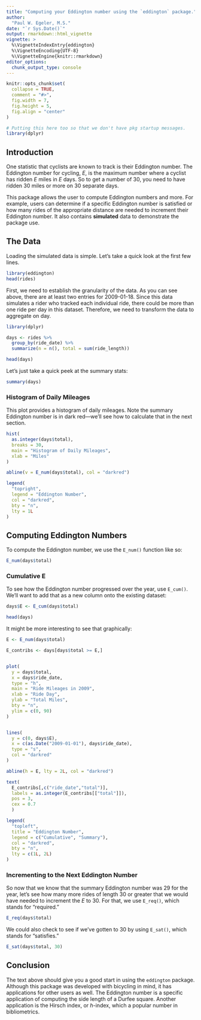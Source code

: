 ```yaml
---
title: "Computing your Eddington number using the `eddington` package."
author:
  "Paul W. Egeler, M.S."
date: "`r Sys.Date()`"
output: rmarkdown::html_vignette
vignette: >
  %\VignetteIndexEntry{eddington}
  %\VignetteEncoding{UTF-8}
  %\VignetteEngine{knitr::rmarkdown}
editor_options: 
  chunk_output_type: console
---
```


```r
knitr::opts_chunk$set(
  collapse = TRUE,
  comment = "#>",
  fig.width = 7,
  fig.height = 5,
  fig.align = "center"
)

# Putting this here too so that we don't have pkg startup messages.
library(dplyr)
```

## Introduction

One statistic that cyclists are known to track is their Eddington number. The
Eddington number for cycling, _E_, is the maximum number where a cyclist has
ridden _E_ miles in _E_ days. So to get a number of 30, you need to have ridden
30 miles or more on 30 separate days.

This package allows the user to compute Eddington numbers and more. For example,
users can determine if a specific Eddington number is satisfied or how many
rides of the appropriate distance are needed to increment their Eddington
number. It also contains **simulated** data to demonstrate the package use.

## The Data

Loading the simulated data is simple. Let's take a quick look at the first few lines.

```r
library(eddington)
head(rides)
```

First, we need to establish the granularity of the data. As you can see above,
there are at least two entries for 2009-01-18. Since this data simulates a rider
who tracked each individual ride, there could be more than one ride per day in
this dataset. Therefore, we need to transform the data to aggregate on day.

```r
library(dplyr)

days <- rides %>%
  group_by(ride_date) %>%
  summarize(n = n(), total = sum(ride_length))

head(days)
```

Let's just take a quick peek at the summary stats:

```r
summary(days)
```


### Histogram of Daily Mileages

This plot provides a histogram of daily mileages. Note the summary Eddington
number is in dark red---we'll see how to calculate that in the next section.

```r
hist(
  as.integer(days$total), 
  breaks = 30, 
  main = "Histogram of Daily Mileages", 
  xlab = "Miles"
)

abline(v = E_num(days$total), col = "darkred")

legend(
  "topright",
  legend = "Eddington Number",
  col = "darkred",
  bty = "n",
  lty = 1L
)
```

## Computing Eddington Numbers

To compute the Eddington number, we use the `E_num()` function like so:

```r
E_num(days$total)
```

### Cumulative E

To see how the Eddington number progressed over the year, use `E_cum()`. We'll
want to add that as a new column onto the existing dataset:

```r
days$E <- E_cum(days$total)

head(days)
```

It might be more interesting to see that graphically:

```r
E <- E_num(days$total)

E_contribs <- days[days$total >= E,]


plot(
  y = days$total,
  x = days$ride_date,
  type = "h",
  main = "Ride Mileages in 2009",
  xlab = "Ride Day",
  ylab = "Total Miles",
  bty = "n",
  ylim = c(0, 90)
)


lines(
  y = c(0, days$E),
  x = c(as.Date("2009-01-01"), days$ride_date),
  type = "s",
  col = "darkred"
)

abline(h = E, lty = 2L, col = "darkred")

text(
  E_contribs[,c("ride_date","total")],
  labels = as.integer(E_contribs[["total"]]),
  pos = 3,
  cex = 0.7
  )

legend(
  "topleft",
  title = "Eddington Number",
  legend = c("Cumulative", "Summary"),
  col = "darkred",
  bty = "n",
  lty = c(1L, 2L)
)
```

### Incrementing to the Next Eddington Number

So now that we know that the summary Eddington number was 29 for the year, let's
see how many more rides of length 30 or greater that we would have needed to
increment the _E_ to 30. For that, we use `E_req()`, which stands for
"required."

```r
E_req(days$total)
```

We could also check to see if we've gotten to 30 by using `E_sat()`, which
stands for "satisfies."

```r
E_sat(days$total, 30)
```

## Conclusion

The text above should give you a good start in using the `eddington` package.
Although this package was developed with bicycling in mind, it has applications
for other users as well. The Eddington number is a specific application of
computing the side length of a Durfee square. Another application is the Hirsch
index, or _h_-index, which a popular number in bibliometrics.
